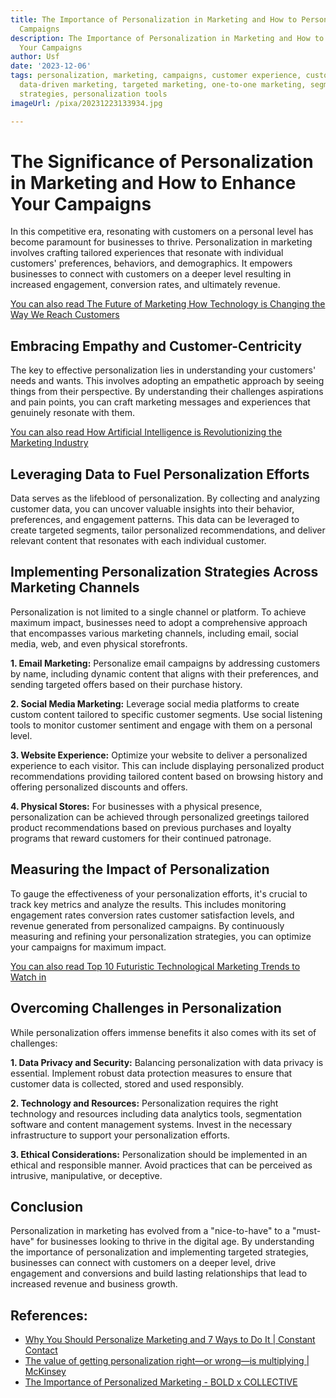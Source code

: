 ```yaml
---
title: The Importance of Personalization in Marketing and How to Personalize Your
  Campaigns
description: The Importance of Personalization in Marketing and How to Personalize
  Your Campaigns
author: Usf
date: '2023-12-06'
tags: personalization, marketing, campaigns, customer experience, customer engagement,
  data-driven marketing, targeted marketing, one-to-one marketing, segmentation, personalization
  strategies, personalization tools
imageUrl: /pixa/20231223133934.jpg

---
```

# The Significance of Personalization  in Marketing and How to Enhance Your Campaigns

In this competitive era, resonating with customers  on a  personal level has become  paramount for businesses to thrive. Personalization  in  marketing involves crafting tailored experiences that resonate with individual customers' preferences, behaviors, and demographics. It empowers businesses to connect with customers on a deeper level resulting in increased engagement, conversion  rates, and ultimately revenue.

[You can also read The Future of  Marketing How Technology  is Changing the Way We Reach Customers](The%20Future%20of%20Marketing%20How%20Technology%20is%20Changing%20the%20Way%20We%20Reach%20Customers)


## Embracing Empathy  and Customer-Centricity

The key  to effective personalization lies in understanding your customers' needs and wants.  This involves adopting an empathetic approach by seeing things from their perspective. By  understanding their challenges aspirations and pain points, you can craft marketing messages and experiences  that genuinely resonate with them.

[You  can also read  How Artificial Intelligence is Revolutionizing  the Marketing Industry](How%20Artificial%20Intelligence%20is%20Revolutionizing%20the%20Marketing%20Industry)


## Leveraging Data to Fuel Personalization Efforts

Data serves as the lifeblood of personalization. By collecting and analyzing customer data, you can uncover valuable insights into  their behavior, preferences,  and engagement patterns. This data can  be leveraged  to create  targeted segments, tailor personalized recommendations,  and deliver relevant content that resonates with each  individual customer.

## Implementing Personalization Strategies Across Marketing Channels

Personalization is not limited to a single channel or platform.  To achieve maximum impact, businesses need to adopt a comprehensive approach that encompasses various marketing channels, including email, social media, web, and even physical storefronts.

**1. Email Marketing:** Personalize email campaigns by addressing customers by name, including dynamic content that aligns  with their preferences, and sending targeted offers based on their purchase  history.

**2. Social Media Marketing:** Leverage social media platforms to create custom content tailored to specific customer segments. Use social listening  tools to monitor customer sentiment and engage  with them  on a personal level.

**3. Website Experience:** Optimize your website to deliver a personalized experience to each  visitor.  This can include displaying personalized product recommendations providing tailored content  based on browsing history and offering personalized discounts and offers.

**4. Physical Stores:** For businesses with a physical presence, personalization can be achieved through personalized greetings tailored product recommendations based on previous purchases and loyalty programs  that reward customers for their continued patronage.

## Measuring the Impact of Personalization

To gauge  the effectiveness of  your personalization efforts, it's crucial to  track key metrics and analyze  the results. This includes monitoring engagement rates conversion rates customer  satisfaction levels, and revenue generated from personalized campaigns. By continuously measuring and  refining your personalization strategies, you can optimize your campaigns for maximum impact.

[You can also read Top 10  Futuristic  Technological Marketing  Trends to Watch in](Top%2010%20Futuristic%20Technological%20Marketing%20Trends%20to%20Watch%20in)


## Overcoming Challenges  in Personalization

While personalization offers  immense benefits it also comes with its set  of challenges:

**1. Data Privacy and Security:** Balancing personalization with data privacy is essential.  Implement robust data protection measures to ensure that customer data is collected, stored and used responsibly.

**2. Technology and Resources:** Personalization requires the right technology and resources including data  analytics tools, segmentation software and  content management systems. Invest in the  necessary  infrastructure to support your personalization efforts.

**3. Ethical Considerations:** Personalization should be implemented in  an  ethical and responsible manner. Avoid practices that can be perceived as intrusive, manipulative, or deceptive.

## Conclusion

Personalization in marketing has evolved  from a  "nice-to-have" to a "must-have" for businesses looking to thrive in the digital age. By understanding the importance of personalization and implementing targeted strategies, businesses  can connect with customers on a deeper level, drive  engagement and conversions and build lasting relationships that lead to increased revenue and business growth.

## References:
- [Why You Should Personalize Marketing and 7 Ways to Do It | Constant Contact](https://www.constantcontact.com/blog/why-personalization-for-marketing/)
- [The value of getting personalization right—or wrong—is multiplying | McKinsey](https://www.mckinsey.com/capabilities/growth-marketing-and-sales/our-insights/the-value-of-getting-personalization-right-or-wrong-is-multiplying)
- [The Importance of Personalized Marketing - BOLD x COLLECTIVE](https://www.boldxcollective.com/insights-blog/the-importance-of-personalized-marketing)

